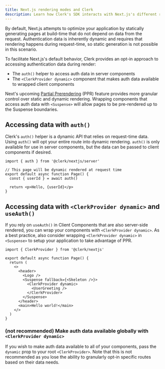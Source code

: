 ```yaml
---
title: Next.js rendering modes and Clerk
description: Learn how Clerk's SDK interacts with Next.js's different rendering modes.
---
```


By default, Next.js attempts to optimize your application by statically generating pages at build-time that do not depend on data from the request. Authentication data is inherently dynamic and requires that rendering happens during request-time, so static generation is not possible in this scenario.

To facilitate Next.js's default behavior, Clerk provides an opt-in approach to accessing authentication data during render:

- The `auth()` helper to access auth data in server components
- The `<ClerkProvider dynamic>` component that makes auth data available to wrapped client components

Next's upcoming [Partial Prerendering](https://nextjs.org/docs/app/building-your-application/rendering/partial-prerendering) (PPR) feature provides more granular control over static and dynamic rendering. Wrapping components that access auth data with `<Suspense>` will allow pages to be pre-rendered up to the Suspense boundaries.

## Accessing data with `auth()`

Clerk's `auth()` helper is a dynamic API that relies on request-time data. Using `auth()` will opt your entire route into dynamic rendering. `auth()` is only available for use in server components, but the data can be passed to client components if desired.

```tsx
import { auth } from '@clerk/nextjs/server'

// This page will be dynamic rendered at request time
export default async function Page() {
  const { userId } = await auth()

  return <p>Hello, {userId}</p>
}
```

## Accessing data with `<ClerkProvider dynamic>` and `useAuth()`

If you rely on `useAuth()` in Client Components that are also server-side rendered, you can wrap your components with `<ClerkProvider dynamic>`. As a best practice, also consider wrapping `<ClerkProvider dynamic>` in `<Suspense>` to setup your application to take advantage of PPR.

```tsx
import { ClerkProvider } from '@clerk/nextjs'

export default async function Page() {
  return (
    <>
      <header>
        <Logo />
        <Suspense fallback={<Skeleton />}>
          <ClerkProvider dynamic>
            <UserGreeting />
          </ClerkProvider>
        </Suspense>
      </header>
      <main>Hello world!</main>
    </>
  )
}
```

### (not recommended) Make auth data available globally with `<ClerkProvider dynamic>`

If you wish to make auth data available to all of your components, pass the `dynamic` prop to your root `<ClerkProvider>`. Note that this is not recommended as you lose the ability to granularly opt-in specific routes based on their data needs.
